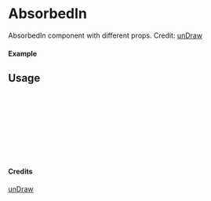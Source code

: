 
<Meta of={AbsorbedIn} title="unDraw/AbsorbedIn" />

# AbsorbedIn

AbsorbedIn component with different props.
Credit: [unDraw](https://undraw.co/illustrations)

#### Example

<Canvas of={AbsorbedIn.Primary} />

## Usage

```ts
import { AbsorbedIn } from "yadl-ui";

const Example = () => {
  return (
      <AbsorbedIn />
  );
};

export default Example;
```

#### Credits
[unDraw](https://undraw.co/illustrations)
